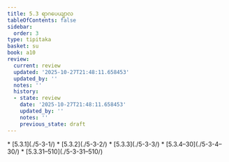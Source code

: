 ```yaml
---
title: 5.3 ရာဂပေယျာလ
tableOfContents: false
sidebar:
  order: 3
type: tipitaka
basket: su
book: a10
review:
  current: review
  updated: '2025-10-27T21:48:11.658453'
  updated_by: ''
  notes: ''
  history:
  - state: review
    date: '2025-10-27T21:48:11.658453'
    updated_by: ''
    notes: ''
    previous_state: draft
---
```



<ReviewStatus review={frontmatter.review} showDetails={true} />

<HypothesisAnnotation frontmatter={frontmatter} />

<DynamicBreadcrumb />



<TableOfContents book="a10" section="5.3">
* [5.3.1](./5-3-1/)
* [5.3.2](./5-3-2/)
* [5.3.3](./5-3-3/)
* [5.3.4–30](./5-3-4–30/)
* [5.3.31–510](./5-3-31–510/)
</TableOfContents>